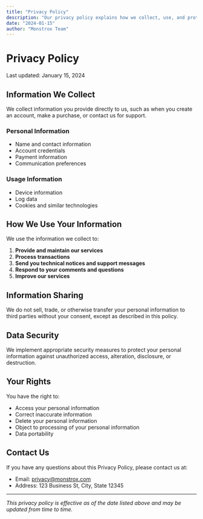 ```yaml
---
title: "Privacy Policy"
description: "Our privacy policy explains how we collect, use, and protect your information."
date: "2024-01-15"
author: "Monstrox Team"
---
```


# Privacy Policy

Last updated: January 15, 2024

## Information We Collect

We collect information you provide directly to us, such as when you create an account, make a purchase, or contact us for support.

### Personal Information
- Name and contact information
- Account credentials
- Payment information
- Communication preferences

### Usage Information
- Device information
- Log data
- Cookies and similar technologies

## How We Use Your Information

We use the information we collect to:

1. **Provide and maintain our services**
2. **Process transactions**
3. **Send you technical notices and support messages**
4. **Respond to your comments and questions**
5. **Improve our services**

## Information Sharing

We do not sell, trade, or otherwise transfer your personal information to third parties without your consent, except as described in this policy.

## Data Security

We implement appropriate security measures to protect your personal information against unauthorized access, alteration, disclosure, or destruction.

## Your Rights

You have the right to:
- Access your personal information
- Correct inaccurate information
- Delete your personal information
- Object to processing of your personal information
- Data portability

## Contact Us

If you have any questions about this Privacy Policy, please contact us at:

- Email: privacy@monstrox.com
- Address: 123 Business St, City, State 12345

---

*This privacy policy is effective as of the date listed above and may be updated from time to time.*
